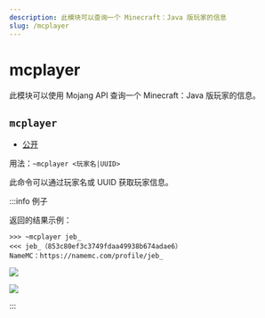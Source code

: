 ```yaml
---
description: 此模块可以查询一个 Minecraft：Java 版玩家的信息
slug: /mcplayer
---
```


# mcplayer

此模块可以使用 Mojang API 查询一个 Minecraft：Java 版玩家的信息。

## `mcplayer`

- [公开](permissions)

用法：`~mcplayer <玩家名|UUID>`

此命令可以通过玩家名或 UUID 获取玩家信息。

:::info 例子

返回的结果示例：

```
>>> ~mcplayer jeb_
<<< jeb_（853c80ef3c3749fdaa49938b674adae6）
NameMC：https://namemc.com/profile/jeb_
```

![](https://z1.ax1x.com/2023/11/18/piNAibq.png)

![](https://z1.ax1x.com/2023/11/18/piNAZPU.png)

:::
